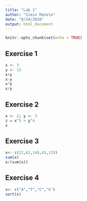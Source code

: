 ```yaml
---
title: "Lab 1"
author: "Simin Manole"
date: "8/24/2020"
output: html_document
---
```


```r
knitr::opts_chunk$set(echo = TRUE)
```

## Exercise 1
```r
x <- 3
y <- 15
x+y
x-y
x*y
x/y
```

## Exercise 2
```r
x <- 2; y <- 3
z = x^5 > y^4
z
```

## Exercise 3
```r
x<- c(22,62,148,43,129)
sum(x)
x/(sum(x))
```

## Exercise 4
```r
x<- c("A","T","C","G")
sort(x)
```